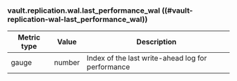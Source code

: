 ### vault.replication.wal.last_performance_wal ((#vault-replication-wal-last_performance_wal))

Metric type | Value   | Description
----------- | ------- | -----------
gauge       | number  | Index of the last write-ahead log for performance